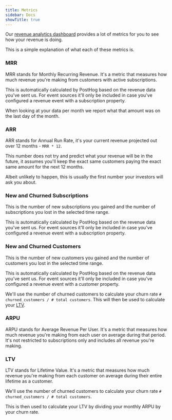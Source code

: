 ```yaml
---
title: Metrics
sidebar: Docs
showTitle: true
---
```



<RevAnalyticsBetaWarning />

Our [revenue analytics dashboard](https://app.posthog.com/revenue_analytics) provides a lot of metrics for you to see how your revenue is doing.

This is a simple explanation of what each of these metrics is.

### MRR

MRR stands for Monthly Recurring Revenue. It's a metric that measures how much revenue you're making from customers with active subscriptions.

This is automatically calculated by PostHog based on the revenue data you've sent us. For event sources it'll only be included in case you've configured a revenue event with a subscription property.

When looking at your data per month we report what that amount was on the last day of the month.

<ProductScreenshot
  imageLight = "https://res.cloudinary.com/dmukukwp6/image/upload/Screenshot_2025_09_05_at_14_39_49_535d7ac546.png"
  imageDark = "https://res.cloudinary.com/dmukukwp6/image/upload/Screenshot_2025_09_05_at_14_39_40_56f31c997d.png"
  alt="Revenue analytics MRR/ARR" 
  classes="rounded"
/>

### ARR

ARR stands for Annual Run Rate, it's your current revenue projected out over 12 months - `MRR * 12`. 

This number does not try and predict what your revenue will be in the future, it assumes you'll keep the exact same customers paying the exact same amount for the next 12 months.

Albeit unlikely to happen, this is usually the first number your investors will ask you about.

### New and Churned Subscriptions

This is the number of new subscriptions you gained and the number of subscriptions you lost in the selected time range.

This is automatically calculated by PostHog based on the revenue data you've sent us. For event sources it'll only be included in case you've configured a revenue event with a subscription property.

### New and Churned Customers

This is the number of new customers you gained and the number of customers you lost in the selected time range.

This is automatically calculated by PostHog based on the revenue data you've sent us. For event sources it'll only be included in case you've configured a revenue event with a customer property.

We'll use the number of churned customers to calculate your churn rate `# churned_customers / # total customers`. This will then be used to calculate your [LTV](#ltv).

### ARPU

ARPU stands for Average Revenue Per User. It's a metric that measures how much revenue you're making from each user on average during that period. It's not restricted to subscriptions only and includes all revenue you're making.

### LTV

LTV stands for Lifetime Value. It's a metric that measures how much revenue you're making from each customer on average during their entire lifetime as a customer.

We'll use the number of churned customers to calculate your churn rate `# churned_customers / # total customers`.

This is then used to calculate your LTV by dividing your monthly ARPU by your churn rate.